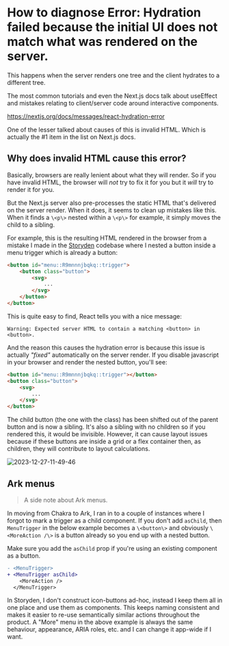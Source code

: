# How to diagnose Error: Hydration failed because the initial UI does not match what was rendered on the server.

This happens when the server renders one tree and the client hydrates to a different tree.

The most common tutorials and even the Next.js docs talk about useEffect and mistakes relating to client/server code around interactive components.

https://nextjs.org/docs/messages/react-hydration-error

One of the lesser talked about causes of this is invalid HTML. Which is actually the #1 item in the list on Next.js docs.

## Why does invalid HTML cause this error?

Basically, browsers are really lenient about what they will render. So if you have invalid HTML, the browser will _not_ try to fix it for you but it _will_ try to render it for you.

But the Next.js server also pre-processes the static HTML that's delivered on the server render. When it does, it seems to clean up mistakes like this. When it finds a `\<p\>` nested within a `\<p\>` for example, it simply moves the child to a sibling.

For example, this is the resulting HTML rendered in the browser from a mistake I made in the [Storyden](https://github.com/Southclaws/storyden) codebase where I nested a button inside a menu trigger which is already a button:

```html
<button id="menu::R9mnnnjbqkq::trigger">
    <button class="button">
        <svg>
            ...
        </svg>
    </button>
</button>
```

This is quite easy to find, React tells you with a nice message:

```
Warning: Expected server HTML to contain a matching <button> in <button>.
```

And the reason this causes the hydration error is because this issue is actually _"fixed"_ automatically on the server render. If you disable javascript in your browser and render the nested button, you'll see:

```html
<button id="menu::R9mnnnjbqkq::trigger"></button>
<button class="button">
    <svg>
        ...
    </svg>
</button>
```

The child button (the one with the class) has been shifted out of the parent button and is now a sibling. It's also a sibling with no children so if you rendered this, it would be invisible. However, it can cause layout issues because if these buttons are inside a grid or a flex container then, as children, they will contribute to layout calculations.

![2023-12-27-11-49-46](/images/2023-12-27-11-49-46.png)

## Ark menus

> A side note about Ark menus.

In moving from Chakra to Ark, I ran in to a couple of instances where I forgot to mark a trigger as a child component. If you don't add `asChild`, then `MenuTrigger` in the below example becomes a `\<button\>` and obviously `\<MoreAction /\>` is a button already so you end up with a nested button.

Make sure you add the `asChild` prop if you're using an existing component as a button.

```diff
- <MenuTrigger>
+ <MenuTrigger asChild>
    <MoreAction />
  </MenuTrigger>
```

In Storyden, I don't construct icon-buttons ad-hoc, instead I keep them all in one place and use them as components. This keeps naming consistent and makes it easier to re-use semantically similar actions throughout the product. A "More" menu in the above example is always the same behaviour, appearance, ARIA roles, etc. and I can change it app-wide if I want.